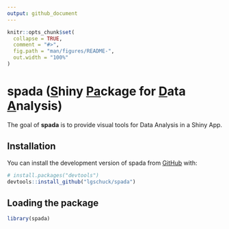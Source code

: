 ---
output: github_document
---

<!-- README.md is generated from README.Rmd. Please edit that file -->

```{r, include = FALSE}
knitr::opts_chunk$set(
  collapse = TRUE,
  comment = "#>",
  fig.path = "man/figures/README-",
  out.width = "100%"
)
```

# spada ([S]{.underline}hiny [**Pa**]{.underline}ckage for [**D**]{.underline}ata [**A**]{.underline}nalysis)

<!-- badges: start -->

<!-- badges: end -->

The goal of **spada** is to provide visual tools for Data Analysis in a Shiny App.

## Installation

You can install the development version of spada from [GitHub](https://github.com/) with:

``` r
# install.packages("devtools")
devtools::install_github("lgschuck/spada")
```

## Loading the package

```{r}
library(spada)
```


